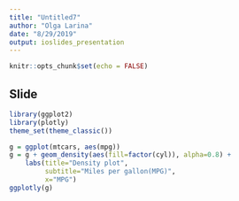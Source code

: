 ```yaml
---
title: "Untitled7"
author: "Olga Larina"
date: "8/29/2019"
output: ioslides_presentation
---
```


```r
knitr::opts_chunk$set(echo = FALSE)
```

## Slide
```r
library(ggplot2)
library(plotly)
theme_set(theme_classic())

g = ggplot(mtcars, aes(mpg))
g = g + geom_density(aes(fill=factor(cyl)), alpha=0.8) + 
    labs(title="Density plot", 
         subtitle="Miles per gallon(MPG)",
         x="MPG")
ggplotly(g)
```